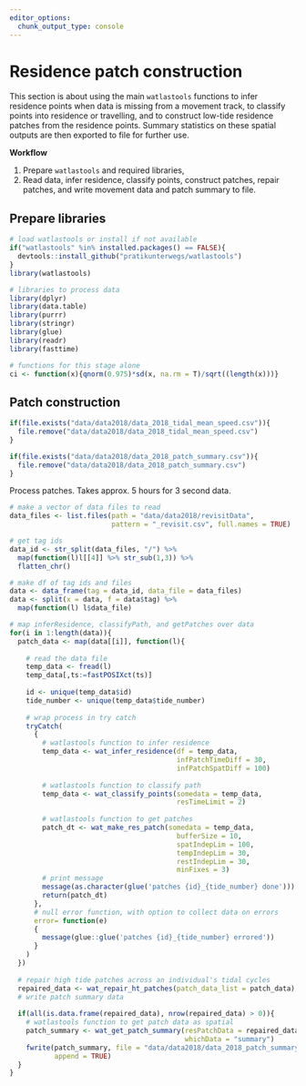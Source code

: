 ```yaml
---
editor_options: 
  chunk_output_type: console
---
```


# Residence patch construction

This section is about using the main `watlastools` functions to infer residence points when data is missing from a movement track, to classify points into residence or travelling, and to construct low-tide residence patches from the residence points. Summary statistics on these spatial outputs are then exported to file for further use.

**Workflow**

1. Prepare `watlastools` and required libraries,
2. Read data, infer residence, classify points, construct patches, repair patches, and write movement data and patch summary to file.

## Prepare libraries

```r
# load watlastools or install if not available
if("watlastools" %in% installed.packages() == FALSE){
  devtools::install_github("pratikunterwegs/watlastools")
}
library(watlastools)

# libraries to process data
library(dplyr)
library(data.table)
library(purrr)
library(stringr)
library(glue)
library(readr)
library(fasttime)

# functions for this stage alone
ci <- function(x){qnorm(0.975)*sd(x, na.rm = T)/sqrt((length(x)))}
```

## Patch construction

```r
if(file.exists("data/data2018/data_2018_tidal_mean_speed.csv")){
  file.remove("data/data2018/data_2018_tidal_mean_speed.csv")
}

if(file.exists("data/data2018/data_2018_patch_summary.csv")){
  file.remove("data/data2018/data_2018_patch_summary.csv")
}
```

Process patches. Takes approx. 5 hours for 3 second data.

```r
# make a vector of data files to read
data_files <- list.files(path = "data/data2018/revisitData", 
                         pattern = "_revisit.csv", full.names = TRUE)

# get tag ids
data_id <- str_split(data_files, "/") %>% 
  map(function(l)l[[4]] %>% str_sub(1,3)) %>% 
  flatten_chr()

# make df of tag ids and files
data <- data_frame(tag = data_id, data_file = data_files)
data <- split(x = data, f = data$tag) %>% 
  map(function(l) l$data_file)

# map inferResidence, classifyPath, and getPatches over data
for(i in 1:length(data)){
  patch_data <- map(data[[i]], function(l){
  
    # read the data file
    temp_data <- fread(l)
    temp_data[,ts:=fastPOSIXct(ts)]
    
    id <- unique(temp_data$id)
    tide_number <- unique(temp_data$tide_number)
    
    # wrap process in try catch
    tryCatch(
      {
        # watlastools function to infer residence
        temp_data <- wat_infer_residence(df = temp_data,
                                         infPatchTimeDiff = 30,
                                         infPatchSpatDiff = 100)
        
        # watlastools function to classify path
        temp_data <- wat_classify_points(somedata = temp_data,
                                         resTimeLimit = 2)
        
        # watlastools function to get patches
        patch_dt <- wat_make_res_patch(somedata = temp_data,
                                         bufferSize = 10,
                                         spatIndepLim = 100,
                                         tempIndepLim = 30,
                                         restIndepLim = 30,
                                         minFixes = 3)
        # print message
        message(as.character(glue('patches {id}_{tide_number} done')))
        return(patch_dt)
      },
      # null error function, with option to collect data on errors
      error= function(e)
      {
        message(glue::glue('patches {id}_{tide_number} errored'))
      }
    )
  })
  
  # repair high tide patches across an individual's tidal cycles
  repaired_data <- wat_repair_ht_patches(patch_data_list = patch_data)
  # write patch summary data
  
  if(all(is.data.frame(repaired_data), nrow(repaired_data) > 0)){
    # watlastools function to get patch data as spatial
    patch_summary <- wat_get_patch_summary(resPatchData = repaired_data,
                                           whichData = "summary")
    fwrite(patch_summary, file = "data/data2018/data_2018_patch_summary.csv",
           append = TRUE)
  }
}

```
